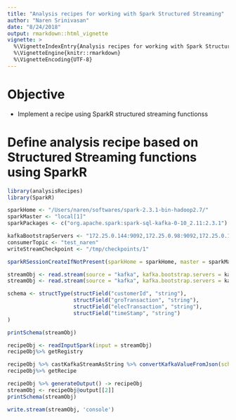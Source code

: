 ```yaml
---
title: "Analysis recipes for working with Spark Structured Streaming"
author: "Naren Srinivasan"
date: "8/24/2018"
output: rmarkdown::html_vignette
vignette: >
  %\VignetteIndexEntry{Analysis recipes for working with Spark Structured Streaming}
  %\VignetteEngine{knitr::rmarkdown}
  %\VignetteEncoding{UTF-8}
---
```

# Objective

* Implement a recipe using SparkR structured streaming functionss

# Define analysis recipe based on Structured Streaming functions using SparkR

```r

library(analysisRecipes)
library(SparkR)

sparkHome <- "/Users/naren/softwares/spark-2.3.1-bin-hadoop2.7/"
sparkMaster <- "local[1]"
sparkPackages <- c("org.apache.spark:spark-sql-kafka-0-10_2.11:2.3.1")

kafkaBootstrapServers <- "172.25.0.144:9092,172.25.0.98:9092,172.25.0.137:9092"
consumerTopic <- "test_naren"
writeStreamCheckpoint <- "/tmp/checkpoints/1"

sparkRSessionCreateIfNotPresent(sparkHome = sparkHome, master = sparkMaster, sparkPackages = sparkPackages)

streamObj <- read.stream(source = "kafka", kafka.bootstrap.servers = kafkaBootstrapServers, subscribe = consumerTopic)
streamObj <- read.stream(source = "kafka", kafka.bootstrap.servers = kafkaBootstrapServers, subscribe = consumerTopic)

schema <- structType(structField("customerId", "string"),
                     structField("groTransaction", "string"),
                     structField("elecTransaction", "string"),
                     structField("timeStamp", "string")
)

printSchema(streamObj)

recipeObj <- readInputSpark(input = streamObj)
recipeObj%>% getRegistry

recipeObj %>% castKafkaStreamAsString %>% convertKafkaValueFromJson(schema = schema) -> recipeObj
recipeObj%>% getRecipe

recipeObj %>% generateOutput() -> recipeObj
streamObj <- recipeObj@output[[2]]
printSchema(streamObj)

write.stream(streamObj, 'console')

```
